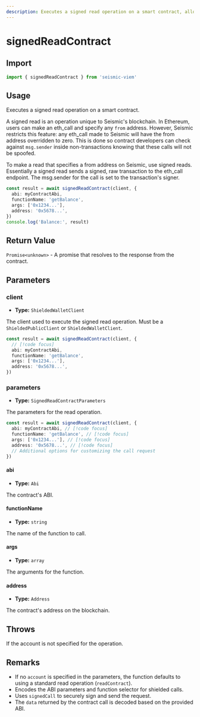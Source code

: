 ```yaml
---
description: Executes a signed read operation on a smart contract, allowing authenticated contract reads with msg.sender verification on Seismic's blockchain.
---
```


# signedReadContract

## Import

```ts
import { signedReadContract } from 'seismic-viem'
```

## Usage

Executes a signed read operation on a smart contract.

A signed read is an operation unique to Seismic's blockchain. In Ethereum, users can make an eth_call and specify any `from` address. However, Seismic restricts this feature: any eth_call made to Seismic will have the from address overridden to zero. This is done so contract developers can check against `msg.sender` inside non-transactions knowing that these calls will not be spoofed.

To make a read that specifies a from address on Seismic, use signed reads. Essentially a signed read sends a signed, raw transaction to the eth_call endpoint. The msg.sender for the call is set to the transaction's signer.

```ts
const result = await signedReadContract(client, {
  abi: myContractAbi,
  functionName: 'getBalance',
  args: ['0x1234...'],
  address: '0x5678...',
})
console.log('Balance:', result)
```

## Return Value

`Promise<unknown>` - A promise that resolves to the response from the contract.

## Parameters

### client

- **Type:** `ShieldedWalletClient`

The client used to execute the signed read operation. Must be a `ShieldedPublicClient` or `ShieldedWalletClient`.

```ts
const result = await signedReadContract(client, {
  // [!code focus]
  abi: myContractAbi,
  functionName: 'getBalance',
  args: ['0x1234...'],
  address: '0x5678...',
})
```

### parameters

- **Type:** `SignedReadContractParameters`

The parameters for the read operation.

```ts
const result = await signedReadContract(client, {
  abi: myContractAbi, // [!code focus]
  functionName: 'getBalance', // [!code focus]
  args: ['0x1234...'], // [!code focus]
  address: '0x5678...', // [!code focus]
  // Additional options for customizing the call request
})
```

#### abi

- **Type:** `Abi`

The contract's ABI.

#### functionName

- **Type:** `string`

The name of the function to call.

#### args

- **Type:** `array`

The arguments for the function.

#### address

- **Type:** `Address`

The contract's address on the blockchain.

## Throws

If the account is not specified for the operation.

## Remarks

- If no `account` is specified in the parameters, the function defaults to using a standard read operation (`readContract`).
- Encodes the ABI parameters and function selector for shielded calls.
- Uses `signedCall` to securely sign and send the request.
- The `data` returned by the contract call is decoded based on the provided ABI.
